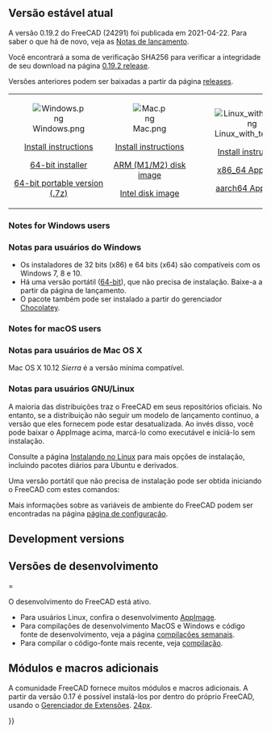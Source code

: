 <languages/>
{{TOCright}}

<span id="Current_stable_version"></span>
== Versão estável atual ==

<div class="mw-translate-fuzzy">
A versão 0.19.2 do FreeCAD (24291) foi publicada em 2021-04-22. Para saber o que há de novo, veja as [[Release notes 0.19/pt-br|Notas de lançamento]].
</div>

<div class="mw-translate-fuzzy">
Você encontrará a soma de verificação SHA256 para verificar a integridade de seu download na página [https://github.com/FreeCAD/FreeCAD/releases/tag/0.19.2 0.19.2 release].
</div>

<div class="mw-translate-fuzzy">
Versões anteriores podem ser baixadas a partir da página [https://github.com/FreeCAD/FreeCAD/releases releases].
</div>
<!--Do not remove this tag. It would add even more places where version info has to be kept up to date-->
{| cellpadding="20" style="font-size:120%"

| align=center | [[Image:Windows.png]]

[[Installing_on_Windows|Install instructions]]

[https://github.com/FreeCAD/FreeCAD/releases/download/0.21.2/FreeCAD-0.21.2-WIN-x64-installer-1.exe 64-bit installer]

[https://github.com/FreeCAD/FreeCAD/releases/download/0.21.2/FreeCAD-0.21.2-Windows-x86_64.7z 64-bit portable version (.7z)]

| align=center | [[Image:Mac.png]]

[[Installing_on_Mac|Install instructions]]

[https://github.com/FreeCAD/FreeCAD/releases/download/0.21.2/FreeCAD-0.21.2-macOS-arm64.dmg ARM (M1/M2) disk image]

[https://github.com/FreeCAD/FreeCAD/releases/download/0.21.2/FreeCAD-0.21.2-macOS-intel-x86_64.dmg Intel disk image]

| align=center | [[Image:Linux_with_text.png]]

[[Installing_on_Linux|Install instructions]]

[https://github.com/FreeCAD/FreeCAD/releases/download/0.21.2/FreeCAD-0.21.2-Linux-x86_64.AppImage x86_64 AppImage]

[https://github.com/FreeCAD/FreeCAD/releases/download/0.21.2/FreeCAD-0.21.2-Linux-aarch64.AppImage aarch64 AppImage]

|}

=== Notes for Windows users ===

<div class="mw-translate-fuzzy">
=== Notas para usuários do Windows ===
  
* Os instaladores de 32 bits (x86) e 64 bits (x64) são compatíveis com os Windows 7, 8 e 10.
* Há uma versão portátil ([https://github.com/FreeCAD/FreeCAD/releases/download/0.19.2/FreeCAD-0.19.2.7b5e18a-WIN-x64-portable1.7z 64-bit]), que não precisa de instalação. Baixe-a a partir da página de lançamento.
* O pacote também pode ser instalado a partir do gerenciador [https://chocolatey.org/packages/freecad Chocolatey].
</div>

=== Notes for macOS users ===

<div class="mw-translate-fuzzy">
=== Notas para usuários de Mac OS X ===
Mac OS X 10.12 ''Sierra'' é a versão mínima compatível.
</div>

<span id="Notes_for_GNU/Linux_users"></span>
=== Notas para usuários GNU/Linux ===

A maioria das distribuições traz o FreeCAD em seus repositórios oficiais. No entanto, se a distribuição não seguir um modelo de lançamento contínuo, a versão que eles fornecem pode estar desatualizada. Ao invés disso, você pode baixar o AppImage acima, marcá-lo como executável e iniciá-lo sem instalação.

Consulte a página [[Installing_on_Linux/pt-br|Instalando no Linux]] para mais opções de instalação, incluindo pacotes diários para Ubuntu e derivados.

<div class="mw-translate-fuzzy">
Uma versão portátil que não precisa de instalação pode ser obtida iniciando o FreeCAD com estes comandos: 
{{Version|0.19}}
{{Code|code=
cd path/to/directory_containing_AppImage/
chmod +x ./FreeCAD_0.19-23756-Linux-Conda_glibc2.12-x86_64.AppImage
HOME="$PWD/Settings" FREECAD_USER_HOME="$PWD/Settings" ./FreeCAD_0.19-23756-Linux-Conda_glibc2.12-x86_64.AppImage
}}
</div>

{{Code|lang=text|code=
cd path/to/directory_containing_AppImage/
chmod +x ./name_of_AppImage_file.AppImage
HOME="$PWD/Settings" FREECAD_USER_HOME="$PWD/Settings" ./name_of_AppImage_file.AppImage
}}

Mais informações sobre as variáveis de ambiente do FreeCAD podem ser encontradas na  página [[Start_up_and_Configuration/pt-br#Variáveis_de_ambiente|página de configuração]].

== Development versions ==

<div class="mw-translate-fuzzy">
== Versões de desenvolvimento ===

O desenvolvimento do FreeCAD está ativo.
* Para usuários Linux, confira o desenvolvimento [[AppImage/pt-br|AppImage]].
* Para compilações de desenvolvimento MacOS e Windows e código fonte de desenvolvimento, veja a página [https://github.com/FreeCAD/FreeCAD-AppImage/releases/tag/weekly-builds compilações semanais].
* Para compilar o código-fonte mais recente, veja [[Compiling/pt-br|compilação]].
</div>

<span id="Additional_modules_and_macros"></span>
== Módulos e macros adicionais ==

<div class="mw-translate-fuzzy">
A comunidade FreeCAD fornece muitos módulos e macros adicionais. A partir da versão 0.17 é possível instalá-los por dentro do próprio FreeCAD, usando o [[Std_AddonMgr/pt-br|Gerenciador de Extensões]]. [[Imagem:Std_AddonMgr.svg|24px]].
</div>


{{Userdocnavi{{#translation:}}}}